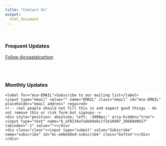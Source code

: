 ```yaml
---
title: "Contact Us"
output: 
  html_document
---
```


<script>
   $(document).ready(function() {
     $head = $('#header');
     $head.prepend('<img src=\"images/CoastalCarobonRCNLogo-OnlyLogo.png\" style=\"float: right;width: 150px;\"/>')
   });
</script>
<br>

### Frequent Updates
<!--html_preserve-->
<a href="https://twitter.com/coastalcarbon?ref_src=twsrc%5Etfw" class="twitter-follow-button" data-show-count="false">Follow @coastalcarbon</a><script async src="https://platform.twitter.com/widgets.js" charset="utf-8"></script>
<!--/html_preserve-->
<br>
<br>

### Monthly Updates
<!--html_preserve-->
<!-- Begin MailChimp Signup Form -->
<link href="//cdn-images.mailchimp.com/embedcode/slim-10_7.css" rel="stylesheet" type="text/css">
<style type="text/css">
	#mc_embed_signup{background:#fff; clear:left; font:14px Helvetica,Arial,sans-serif; }
	/* Add your own MailChimp form style overrides in your site stylesheet or in this style block.
	   We recommend moving this block and the preceding CSS link to the HEAD of your HTML file. */
</style>
<div id="mc_embed_signup">
<form action="https://serc.us3.list-manage.com/subscribe/post?u=af8134afadeb9e6ccf2e10d07&amp;id=28668d9617" method="post" id="mc-embedded-subscribe-form" name="mc-embedded-subscribe-form" class="validate" target="_blank" novalidate>
    <div id="mc_embed_signup_scroll">
	<label for="mce-EMAIL">Subscribe to our mailing list</label>
	<input type="email" value="" name="EMAIL" class="email" id="mce-EMAIL" placeholder="email address" required>
    <!-- real people should not fill this in and expect good things - do not remove this or risk form bot signups-->
    <div style="position: absolute; left: -5000px;" aria-hidden="true"><input type="text" name="b_af8134afadeb9e6ccf2e10d07_28668d9617" tabindex="-1" value=""></div>
    <div class="clear"><input type="submit" value="Subscribe" name="subscribe" id="mc-embedded-subscribe" class="button"></div>
    </div>
</form>
</div>
<!--End mc_embed_signup-->
<!--/html_preserve-->


